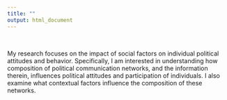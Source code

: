 ```yaml
---
title: ""
output: html_document
---
```


[//]: (!!!some sort of note)

[//]: (Theme options in _site.yml include: default, cerulean, journal, flatly, readable, spacelab, united, cosmo, lumen, paper, sandstone, simplex, and yeti --- I like cerulean, spacelab, cosmo, lumen, and paper)


<br>

My research focuses on the impact of social factors on individual political attitudes and behavior. Specifically, I am interested in understanding how composition of political communication networks, and the information therein, influences political attitudes and participation of individuals. I also examine what contextual factors influence the composition of these networks.

